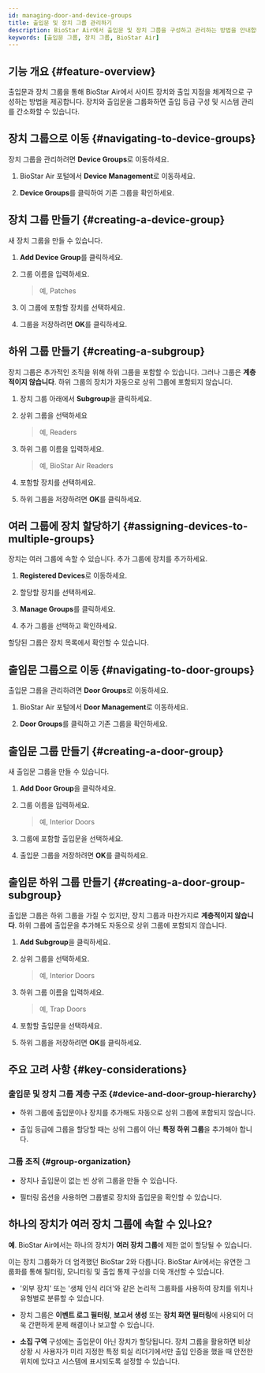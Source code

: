 ```yaml
---
id: managing-door-and-device-groups
title: 출입문 및 장치 그룹 관리하기
description: BioStar Air에서 출입문 및 장치 그룹을 구성하고 관리하는 방법을 안내합니다. 이를 통해 출입 통제 구성을 간소화하고 시스템을 효율적으로 관리할 수 있습니다.
keywords: [출입문 그룹, 장치 그룹, BioStar Air]
---
```



## 기능 개요 {#feature-overview}

출입문과 장치 그룹을 통해 BioStar Air에서 사이트 장치와 출입 지점을 체계적으로 구성하는 방법을 제공합니다. 장치와 출입문을 그룹화하면 출입 등급 구성 및 시스템 관리를 간소화할 수 있습니다.

<CustomerNote />


## 장치 그룹으로 이동 {#navigating-to-device-groups}

장치 그룹을 관리하려면 **Device Groups**로 이동하세요.

1. BioStar Air 포털에서 **Device Management**로 이동하세요.

1. **Device Groups**를 클릭하여 기존 그룹을 확인하세요.

<YouTube videoId="nx1V3F402No" />


## 장치 그룹 만들기 {#creating-a-device-group}

새 장치 그룹을 만들 수 있습니다.

1. **Add Device Group**를 클릭하세요.

1. 그룹 이름을 입력하세요. 

    > 예, Patches

1. 이 그룹에 포함할 장치를 선택하세요.

1. 그룹을 저장하려면 **OK**를 클릭하세요.


## 하위 그룹 만들기 {#creating-a-subgroup}

장치 그룹은 추가적인 조직을 위해 하위 그룹을 포함할 수 있습니다. 그러나 그룹은 **계층적이지 않습니다**. 하위 그룹의 장치가 자동으로 상위 그룹에 포함되지 않습니다.

1. 장치 그룹 아래에서 **Subgroup**을 클릭하세요.

1. 상위 그룹을 선택하세요 

    > 예, Readers

1. 하위 그룹 이름을 입력하세요.

    > 예, BioStar Air Readers

1. 포함할 장치를 선택하세요.

1. 하위 그룹을 저장하려면 **OK**를 클릭하세요.


## 여러 그룹에 장치 할당하기 {#assigning-devices-to-multiple-groups}

장치는 여러 그룹에 속할 수 있습니다. 추가 그룹에 장치를 추가하세요.

1. **Registered Devices**로 이동하세요.

1. 할당할 장치를 선택하세요.

1. **Manage Groups**를 클릭하세요.

1. 추가 그룹을 선택하고 확인하세요.

할당된 그룹은 장치 목록에서 확인할 수 있습니다.


## 출입문 그룹으로 이동 {#navigating-to-door-groups}

출입문 그룹을 관리하려면 **Door Groups**로 이동하세요.

1. BioStar Air 포털에서 **Door Management**로 이동하세요.

1. **Door Groups**를 클릭하고 기존 그룹을 확인하세요.


## 출입문 그룹 만들기 {#creating-a-door-group}

새 출입문 그룹을 만들 수 있습니다.

1. **Add Door Group**을 클릭하세요.

1. 그룹 이름을 입력하세요.

    > 예, Interior Doors

1. 그룹에 포함할 출입문을 선택하세요.

1. 출입문 그룹을 저장하려면 **OK**를 클릭하세요.


## 출입문 하위 그룹 만들기 {#creating-a-door-group-subgroup}

출입문 그룹은 하위 그룹을 가질 수 있지만, 장치 그룹과 마찬가지로 **계층적이지 않습니다**. 하위 그룹에 출입문을 추가해도 자동으로 상위 그룹에 포함되지 않습니다.

1. **Add Subgroup**을 클릭하세요.

1. 상위 그룹을 선택하세요.
    > 예, Interior Doors

1. 하위 그룹 이름을 입력하세요.

    > 예, Trap Doors

1. 포함할 출입문을 선택하세요.

1. 하위 그룹을 저장하려면 **OK**를 클릭하세요.


## 주요 고려 사항 {#key-considerations}

### 출입문 및 장치 그룹 계층 구조 {#device-and-door-group-hierarchy}

* 하위 그룹에 출입문이나 장치를 추가해도 자동으로 상위 그룹에 포함되지 않습니다.

* 출입 등급에 그룹을 할당할 때는 상위 그룹이 아닌 **특정 하위 그룹**을 추가해야 합니다.

### 그룹 조직 {#group-organization}

* 장치나 출입문이 없는 빈 상위 그룹을 만들 수 있습니다.

* 필터링 옵션을 사용하면 그룹별로 장치와 출입문을 확인할 수 있습니다.


## 하나의 장치가 여러 장치 그룹에 속할 수 있나요?

**예**. BioStar Air에서는 하나의 장치가 **여러 장치 그룹**에 제한 없이 할당될 수 있습니다.

이는 장치 그룹화가 더 엄격했던 BioStar 2와 다릅니다. BioStar Air에서는 유연한 그룹화를 통해 필터링, 모니터링 및 출입 통제 구성을 더욱 개선할 수 있습니다.

* '외부 장치' 또는 '생체 인식 리더'와 같은 논리적 그룹화를 사용하여 장치를 위치나 유형별로 분류할 수 있습니다.

* 장치 그룹은 **이벤트 로그 필터링**, **보고서 생성** 또는 **장치 화면 필터링**에 사용되어 더욱 간편하게 문제 해결이나 보고할 수 있습니다.

* **소집 구역** 구성에는 출입문이 아닌 장치가 할당됩니다. 장치 그룹을 활용하면 비상 상황 시 사용자가 미리 지정한 특정 퇴실 리더기에서만 출입 인증을 했을 때 안전한 위치에 있다고 시스템에 표시되도록 설정할 수 있습니다.